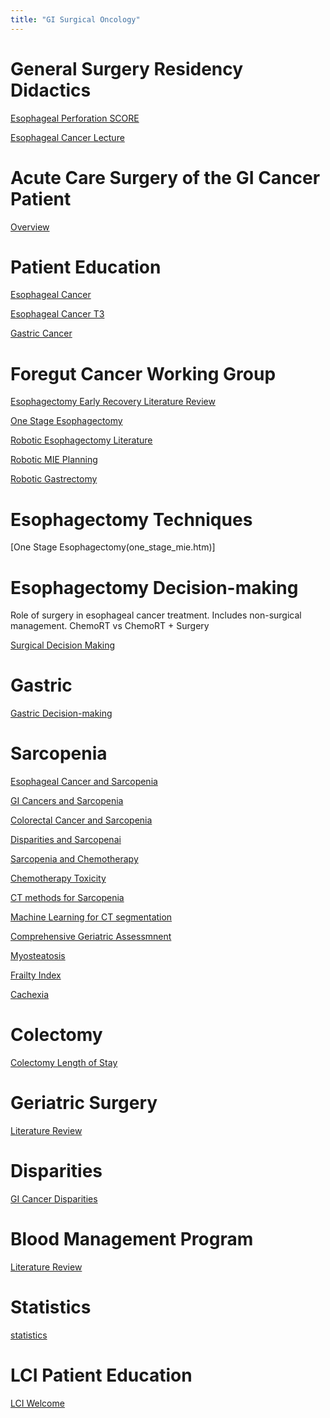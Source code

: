 ```yaml
---
title: "GI Surgical Oncology"
---
```




# General Surgery Residency Didactics

[Esophageal Perforation SCORE](esoph_perf.htm)

[Esophageal Cancer Lecture](eso_ca_rx_talk.htm)

# Acute Care Surgery of the GI Cancer Patient

[Overview](acs_gicancer_lit.qmd)

# Patient Education

[Esophageal Cancer](/images/EsoCaFull.pdf)

[Esophageal Cancer T3](/images/EsoCaT3.pdf)

[Gastric Cancer](/images/Gastric.pdf)

# Foregut Cancer Working Group

[Esophagectomy Early Recovery Literature Review](eso_eras.html)

[One Stage Esophagectomy](one_stage_mie.htm)

[Robotic Esophagectomy Literature](robot_esophagectomy.html)

[Robotic MIE Planning](robotic_mie.htm)

[Robotic Gastrectomy](robot_gastrectomy.html)



# Esophagectomy Techniques

[One Stage Esophagectomy(one_stage_mie.htm)]

# Esophagectomy Decision-making

Role of surgery in esophageal cancer treatment. Includes non-surgical management. ChemoRT vs ChemoRT + Surgery

[Surgical Decision Making](es_cancertx_lit.html)

# Gastric

[Gastric Decision-making](gastric_cancertx_lit.html)

# Sarcopenia

[Esophageal Cancer and Sarcopenia](eso_sarcopenia_lit.html)

[GI Cancers and Sarcopenia](gi_sarcopenia_lit.html)

[Colorectal Cancer and Sarcopenia](crc_sarcopenia_lit.html)

[Disparities and Sarcopenai](disparities_sarcopenia.html)

[Sarcopenia and Chemotherapy](chemo_sarcopenia_lit.html)

[Chemotherapy Toxicity](chemotox.html)

[CT methods for Sarcopenia](sarcopenia_lit.html)

[Machine Learning for CT segmentation](sarcopenia_ai.html)

[Comprehensive Geriatric Assessmnent](cga_sarcopenia_lit.html)

[Myosteatosis](myosteatosis_lit.html)

[Frailty Index](frailtyindex_lit.html)

[Cachexia](cachexia_lit.html)

# Colectomy

[Colectomy Length of Stay](colectomy_los.html)

# Geriatric Surgery

[Literature Review](geriatric_surgery_lit.html)

# Disparities

[GI Cancer Disparities](gi_disparities_lit.html)

# Blood Management Program

[Literature Review](blood_management_talk.html)

# Statistics

[statistics](statistics.html)

# LCI Patient Education

[LCI Welcome](pe_lci_intro.html)
